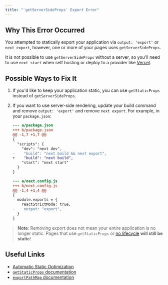 ```yaml
---
title: "`getServerSideProps` Export Error"
---
```


## Why This Error Occurred

You attempted to statically export your application via `output: 'export'` or `next export`, however, one or more of your pages uses `getServerSideProps`.

It is not possible to use `getServerSideProps` without a server, so you'll need to use `next start` when self hosting or deploy to a provider like [Vercel](https://vercel.com).

## Possible Ways to Fix It

1. If you'd like to keep your application static, you can use `getStaticProps` instead of `getServerSideProps`.

2. If you want to use server-side rendering, update your build command and remove `output: 'export'` and remove `next export`. For example, in your `package.json`:

   ```diff
   --- a/package.json
   +++ b/package.json
   @@ -1,7 +1,7 @@
   {
     "scripts": {
       "dev": "next dev",
   -    "build": "next build && next export",
   +    "build": "next build",
       "start": "next start"
     }
   }
   ```

   ```diff
   --- a/next.config.js
   +++ b/next.config.js
   @@ -1,4 +1,4 @@
   {
     module.exports = {
       reactStrictMode: true,
   -    output: "export",
     }
   }
   ```

> **Note**: Removing export does not mean your entire application is no longer static.
> Pages that use `getStaticProps` or [no lifecycle](/docs/pages/building-your-application/rendering/automatic-static-optimization) **will still be static**!

## Useful Links

- [Automatic Static Optimization](/docs/pages/building-your-application/rendering/automatic-static-optimization)
- [`getStaticProps` documentation](/docs/pages/building-your-application/data-fetching/get-static-props)
- [`exportPathMap` documentation](/docs/pages/api-reference/next-config-js/exportPathMap)
